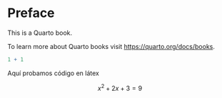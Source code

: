 # Preface {.unnumbered}

This is a Quarto book.

To learn more about Quarto books visit <https://quarto.org/docs/books>.

```{r}
1 + 1
```

Aquí probamos código en látex

$$
x^2 + 2x+ 3 = 9
$$
